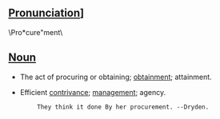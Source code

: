 == [[Pronunciation]]] == 	

\Pro*cure"ment\

== [[Noun]] ==
* The act of procuring or obtaining; [[obtainment]]; attainment.

* Efficient [[contrivance]]; [[management]]; agency.

         They think it done By her procurement. --Dryden.